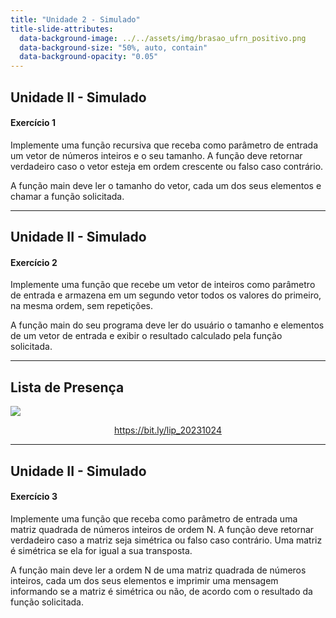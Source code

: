 ```yaml
---
title: "Unidade 2 - Simulado"
title-slide-attributes:
  data-background-image: ../../assets/img/brasao_ufrn_positivo.png
  data-background-size: "50%, auto, contain"
  data-background-opacity: "0.05"
---
```


## Unidade II - Simulado
#### Exercício 1

Implemente uma função recursiva que receba como parâmetro de
entrada um vetor de números inteiros e o seu tamanho.
A função deve retornar verdadeiro caso o vetor esteja em
ordem crescente ou falso caso contrário.

A função main deve ler o tamanho do vetor, cada um dos seus
elementos e chamar a função solicitada.

---

## Unidade II - Simulado
#### Exercício 2

Implemente uma função que recebe um vetor de inteiros como parâmetro de
entrada e armazena em um segundo vetor todos os valores do primeiro,
na mesma ordem, sem repetições.

A função main do seu programa deve ler do usuário o tamanho e elementos
de um vetor de entrada e exibir o resultado calculado
pela função solicitada.

---

## Lista de Presença

![](https://chart.apis.google.com/chart?cht=qr&chs=300x300&chld=L%7C1&chl=https%3A%2F%2Fbit.ly%2Flip_20231024){fig-align="center"}

<a href="https://bit.ly/lip_20231024"><p style="text-align:center;">https://bit.ly/lip_20231024</p></a>

---

## Unidade II - Simulado
#### Exercício 3

Implemente uma função que receba como parâmetro de entrada
uma matriz quadrada de números inteiros de ordem N.
A função deve retornar verdadeiro caso a matriz seja simétrica ou
falso caso contrário. Uma matriz é simétrica se ela for
igual a sua transposta.

A função main deve ler a ordem N de uma matriz quadrada
de números inteiros, cada um dos seus elementos e
imprimir uma mensagem informando se a matriz
é simétrica ou não, de acordo com o resultado da função
solicitada.